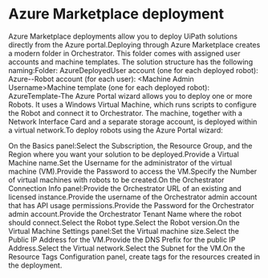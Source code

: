 ﻿# Azure Marketplace deployment

Azure Marketplace deployments allow you to deploy UiPath solutions directly from the Azure portal.Deploying through Azure Marketplace creates a modern folder in Orchestrator. This folder comes with assigned user accounts and machine templates. The solution structure has the following naming:Folder: AzureDeployedUser account (one for each deployed robot): Azure-<VM Name>-<RandomString>Robot account (for each user): <VM Name>\<Machine Admin Username>Machine template (one for each deployed robot): AzureTemplate-<VMName>The Azure Portal wizard allows you to deploy one or more Robots. It uses a Windows Virtual Machine, which runs scripts to configure the Robot and connect it to Orchestrator. The machine, together with a Network Interface Card and a separate storage account, is deployed within a virtual network.To deploy robots using the Azure Portal wizard:

On the Basics panel:Select the Subscription, the Resource Group, and the Region where you want your solution to be deployed.Provide a Virtual Machine name.Set the Username for the administrator of the virtual machine (VM).Provide the Password to access the VM.Specify the Number of virtual machines with robots to be created.On the Orchestrator Connection Info panel:Provide the Orchestrator URL of an existing and licensed instance.Provide the username of the Orchestrator admin account that has API usage permissions.Provide the Password for the Orchestrator admin account.Provide the Orchestrator Tenant Name where the robot should connect.Select the Robot type.Select the Robot version.On the Virtual Machine Settings panel:Set the Virtual machine size.Select the Public IP Address for the VM.Provide the DNS Prefix for the public IP Address.Select the Virtual network.Select the Subnet for the VM.On the Resource Tags Configuration panel, create tags for the resources created in the deployment.
